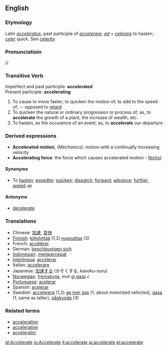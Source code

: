 ==English==
===Etymology===
Latin ''[[acceleratus]]'', past participle of ''[[accelerare]]''; ''[[ad]]'' + ''[[celerare]]'' to hasten; ''[[celer]]'' quick. See [[celerity]]
===Pronunciatioin===
/{{IPAchar|əkˈseləˌreɪt}}/
===Transitive Verb===
Imperfect and past participle:  '''accelerated''' <br>
Present participle: '''accelerating'''
#To cause to move faster; to quicken the motion of; to add to the speed of; -- opposed to [[retard]]
#To quicken the natural or ordinary progression or process of; as, to '''accelerate''' the growth of a plant, the increase of wealth, etc.
#To hasten, as the occurence of an event; as, to '''accelerate''' our departure
===Derived expressions===
*'''Accelerated motion''', ''(Mechanics):'' motion with a continually increasing velocity
*'''Accelerating force''': the force which causes accelerated motion - [[Nichol]]
====Synonyms====
*To [[hasten]]; [[expedite]]; [[quicken]]; [[dispatch]]; [[forward]]; [[advance]]; [[further]], [[speed]] up

====Antonyms====
*[[decelerate]]

===Translations ===
*Chinese: [[加速]], [[变快]]
*[[Finnish]]: [[kiihdyttää]] (1,2) [[nopeuttaa]] (3)
*French: [[accélérer]]
*German: [[beschleunigen sich]]
*[[Indonesian]]: [[cepat|mempercepat]]
*[[Interlingua]]: [[accelerar]]
*Italian: [[accelerare]]
*Japanese: [[加速]]する (かそくする, kasoku-suru)
*[[Norwegian]]: [[fremskyne]], ''mot'' [[gi gass]] ''c''
*[[Portuguese]]: [[acelerar]]
*Spanish: [[acelerar]]
*Swedish: [[accelerera]] (1,2) [[ge mer gas]] (1, about motorized vehicles), [[gasa]] (1, same as latter), [[påskynda]] (3)

===Related terms===
*[[acceleration]]
*[[accelerative]]
*[[accelerator]]

[[gl:Accelerate]]
[[io:Accelerate]]
[[it:accelerate]]
[[ja:accelerate]]
[[pl:accelerate]]